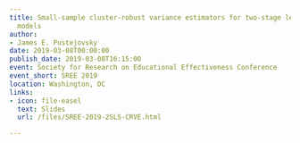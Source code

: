 ```yaml
---
title: Small-sample cluster-robust variance estimators for two-stage least squares
  models
author:
- James E. Pustejovsky
date: 2019-03-08T00:00:00
publish_date: 2019-03-08T16:15:00
event: Society for Research on Educational Effectiveness Conference
event_short: SREE 2019
location: Washington, DC
links:
- icon: file-easel
  text: Slides
  url: /files/SREE-2019-2SLS-CRVE.html

---
```




